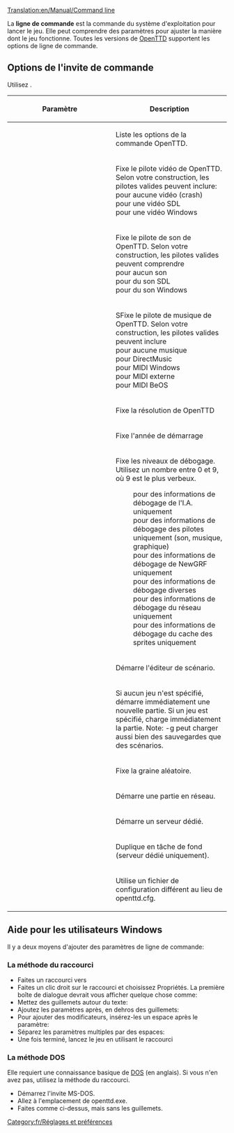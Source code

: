 [[Translation:en/Manual/Command line]]

La '''ligne de commande''' est la commande du système d'exploitation pour lancer le jeu. Elle peut comprendre des paramètres pour ajuster la manière dont le jeu fonctionne. Toutes les versions de [[fr/Manual/OpenTTD|OpenTTD]] supportent les options de ligne de commande.

== Options de l'invite de commande ==
Utilisez {{en/C|openttd [paramètre(s)]|}}.

{| border=1 width=100%
!width="225"|Paramètre
!Description
|-
|{{en/C|-h|}}|| Liste les options de la commande OpenTTD.
|-
|{{en/C|-v <pilote>|}}|| Fixe le pilote vidéo de OpenTTD. Selon votre construction, les pilotes valides peuvent inclure:<br />
{{en/C|null|}} pour aucune vidéo (crash)<br />
{{en/C|sdl|}} pour une vidéo SDL<br />
{{en/C|win32|}} pour une vidéo Windows
|-
|{{en/C|-s <pilote>|}}|| Fixe le pilote de son de OpenTTD. Selon votre construction, les pilotes valides peuvent comprendre<br />
{{en/C|null|}} pour aucun son<br />
{{en/C|sdl|}} pour du son SDL<br />
{{en/C|win32|}} pour du son Windows
|-
|{{en/C|-m <pilote>|}}|| SFixe le pilote de musique de OpenTTD. Selon votre construction, les pilotes valides peuvent inclure<br />
{{en/C|null|}} pour aucune musique<br />
{{en/C|dmusic|}} pour DirectMusic<br />
{{en/C|win32|}} pour MIDI Windows<br />
{{en/C|extmidi|}} pour MIDI externe<br />
{{en/C|bemidi|}} pour MIDI BeOS
|-
|{{en/C|-r <xres>x<yres>|}}|| Fixe la résolution de OpenTTD
|-
|{{en/C|-t <année>|}}|| Fixe l'année de démarrage
|-
|{{en/C|-d <niveau>|}}  
:{{en/C|1=-d ai=<niveau>|2=}}
:{{en/C|1=-d driver=<niveau>|2=}}
:{{en/C|1=-d grf=<niveau>|2=}}
:{{en/C|1=-d misc=<niveau>|2=}}
:{{en/C|1=-d net=<niveau>|2=}}
:{{en/C|1=-d spritecache=<niveau>|2=}}
|Fixe les niveaux de débogage. Utilisez un nombre entre 0 et 9, où 9 est le plus verbeux.
:pour des informations de débogage de l'I.A. uniquement
:pour des informations de débogage des pilotes uniquement (son, musique, graphique)
:pour des informations de débogage de NewGRF uniquement
:pour des informations de débogage diverses
:pour des informations de débogage du réseau uniquement
:pour des informations de débogage du cache des sprites uniquement
|-
|{{en/C|-e|}}|| Démarre l'éditeur de scénario.
|-
|{{en/C|-g [jeu]|}}|| Si aucun jeu n'est spécifié, démarre immédiatement une nouvelle partie. Si un jeu est spécifié, charge immédiatement la partie. Note: -g peut charger aussi bien des sauvegardes que des scénarios.
|-
|{{en/C|-G <graine>|}}|| Fixe la graine aléatoire.
|-
|{{en/C|-n [ip:port#joueur]|}}|| Démarre une partie en réseau.
|-
|{{en/C|-D|}}|| Démarre un serveur dédié.
|-
|{{en/C|-f|}}|| Duplique en tâche de fond (serveur dédié uniquement).
|-
|{{en/C|-c <fichier>|}}|| Utilise un fichier de configuration différent au lieu de openttd.cfg.
|}

==Aide pour les utilisateurs Windows==
Il y a deux moyens d'ajouter des paramètres de ligne de commande:

===La méthode du raccourci===
*Faites un raccourci vers {{en/C|openttd.exe|}}
*Faites un clic droit sur le raccourci et choisissez Propriétés. La première boîte de dialogue devrait vous afficher quelque chose comme: {{en/C|C:\Jeux\openttd.exe|}}
*Mettez des guillemets autour du texte: {{en/C|"C:\Jeux\openttd.exe"|}}
*Ajoutez les paramètres après, en dehros des guillemets: {{en/C|"C:\Jeux\openttd.exe" -m|}}
*Pour ajouter des modificateurs, insérez-les un espace après le paramètre: {{en/C|"C:\Jeux\openttd.exe" -n 127.12.13.1|}}
*Séparez les paramètres multiples par des espaces: {{en/C|"C:\Jeux\Openttd.exe" -m -s null|}}
*Une fois terminé, lancez le jeu en utilisant le raccourci

===La méthode DOS===
Elle requiert une connaissance basique de [https://www.wikipedia.org/wiki/List_of_DOS_commands DOS] (en anglais). Si vous n'en avez pas, utilisez la méthode du raccourci.
*Démarrez l'invite MS-DOS.
*Allez à l'emplacement de openttd.exe.
*Faites comme ci-dessus, mais sans les guillemets.

[[Category:fr/Réglages et préférences]]